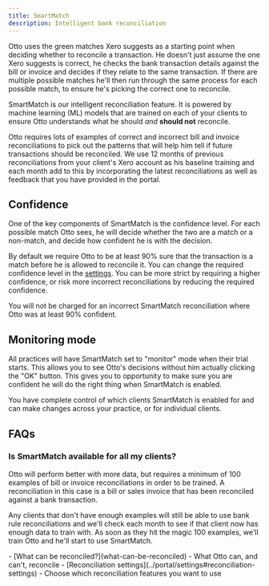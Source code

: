 ```yaml
---
title: SmartMatch
description: Intelligent bank reconciliation
---
```



Otto uses the green matches Xero suggests as a starting point when deciding whether to reconcile a transaction. He doesn't just assume the one Xero suggests is correct, he checks the bank transaction details against the bill or invoice and decides if they relate to the same transaction. If there are multiple possible matches he'll then run through the same process for each possible match, to ensure he's picking the correct one to reconcile.

SmartMatch is our intelligent reconciliation feature. It is powered by machine learning (ML) models that are trained on each of your clients to ensure Otto understands what he should *and* **should not** reconcile.

Otto requires lots of examples of correct and incorrect bill and invoice reconciliations to pick out the patterns that will help him tell if future transactions should be reconciled. We use 12 months of previous reconciliations from your client's Xero account as his baseline training and each month add to this by incorporating the latest reconciliations as well as feedback that you have provided in the portal.

## Confidence
One of the key components of SmartMatch is the confidence level. For each possible match Otto sees, he will decide whether the two are a match or a non-match, and decide how confident he is with the decision.

By default we require Otto to be at least 90% sure that the transaction is a match before he is allowed to reconcile it. You can change the required confidence level in the [settings](../settings). You can be more strict by requiring a higher confidence, or risk more incorrect reconciliations by reducing the required confidence.

<Aside>
You will not be charged for an incorrect SmartMatch reconciliation where Otto was at least 90% confident.
</Aside>

## Monitoring mode
All practices will have SmartMatch set to "monitor" mode when their trial starts. This allows you to see Otto's decisions without him actually clicking the "OK" button. This gives you to opportunity to make sure you are confident he will do the right thing when SmartMatch is enabled.

You have complete control of which clients SmartMatch is enabled for and can make changes across your practice, or for individual clients.

## FAQs
### Is SmartMatch available for all my clients?
Otto will perform better with more data, but requires a minimum of 100 examples of bill or invoice reconciliations in order to be trained. A reconciliation in this case is a bill or sales invoice that has been reconciled against a bank transaction.

Any clients that don't have enough examples will still be able to use bank rule reconciliations and we'll check each month to see if that client now has enough data to train with. As soon as they hit the magic 100 examples, we'll train Otto and he'll start to use SmartMatch.

<Aside type="tip" title="Related pages">
 - [What can be reconciled?](what-can-be-reconciled) - What Otto can, and can't, reconcile
 - [Reconciliation settings](../portal/settings#reconciliation-settings) - Choose which reconciliation features you want to use
</Aside>
